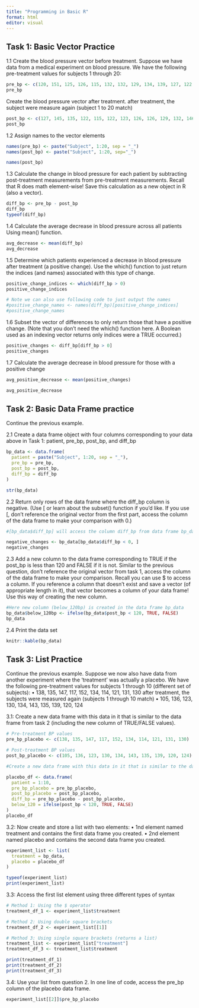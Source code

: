 ```yaml
---
title: "Programming in Basic R"
format: html
editor: visual
---
```


## Task 1: Basic Vector Practice

1.1 Create the blood pressure vector before treatment.
Suppose we have data from a medical experiment on blood pressure. We have the following pre-treatment
values for subjects 1 through 20:

```r
pre_bp <- c(120, 151, 125, 126, 115, 132, 132, 129, 134, 139, 127, 122, 127, 135, 133, 128, 147, 138, 140, 132)
pre_bp
```
Create the blood pressure vector after treatment. after treatment, the subject were measure again (subject 1 to 20 match)

```r

post_bp <- c(127, 145, 135, 122, 115, 122, 123, 126, 126, 129, 132, 146, 120, 114, 121, 120, 128, 120, 133, 115)
post_bp
```
1.2 Assign names to the vector elements

```r
names(pre_bp) <- paste("Subject", 1:20, sep = "_")
names(post_bp) <- paste("Subject", 1:20, sep="_")

names(post_bp)
```

1.3 Calculate the change in blood pressure for each patient by subtracting post-treatment measurements
from pre-treatment measurements. Recall that R does math element-wise! Save this calculation as a
new object in R (also a vector).

```r
diff_bp <- pre_bp - post_bp
diff_bp
typeof(diff_bp)
```
1.4 Calculate the average decrease in blood pressure across all patients Using mean() function.

```r
avg_decrease <- mean(diff_bp)
avg_decrease
```
1.5 Determine which patients experienced a decrease in blood pressure after treatment (a positive change). Use the which() function to just return the indices (and names) associated with this type of change.

```r
positive_change_indices <- which(diff_bp > 0)
positive_change_indices

# Note we can also use following code to just output the names
#positive_change_names <- names(diff_bp)[positive_change_indices]
#positive_change_names

```
1.6 Subset the vector of differences to only return those that have a positive change. (Note that you don’t need the which() function here. A Boolean used as an indexing vector returns only indices were a
TRUE occurred.)

```r
positive_changes <- diff_bp[diff_bp > 0]
positive_changes
```
1.7 Calculate the average decrease in blood pressure for those with a positive change

```r
avg_positive_decrease <- mean(positive_changes)

avg_positive_decrease
```
## Task 2: Basic Data Frame practice

Continue the previous example.

2.1 Create a data frame object with four columns corresponding to your data above in Task 1: patient, pre_bp, post_bp, and diff_bp 

```r
bp_data <- data.frame(
  patient = paste("Subject", 1:20, sep = "_"),
  pre_bp = pre_bp,
  post_bp = post_bp,
  diff_bp = diff_bp
)

str(bp_data)
```


2.2 Return only rows of the data frame where the diff_bp column is negative. (Use [ or learn about the
subset() function if you’d like. If you use [, don’t reference the original vector from the first part,
access the column of the data frame to make your comparison with 0.)

```r
#[bp_data$diff_bp] will access the column diff_bp from data frame bp_data

negative_changes <- bp_data[bp_data$diff_bp < 0, ]
negative_changes
```

2.3 Add a new column to the data frame corresponding to TRUE if the post_bp is less than 120 and FALSE
if it is not. Similar to the previous question, don’t reference the original vector from task 1, access the column of the data frame to make your comparison.
Recall you can use $ to access a column. If you reference a column that doesn’t exist and save a
vector (of appropriate length in it), that vector becomes a column of your data frame! Use this way of
creating the new column.

```r
#Here new column (below_120bp) is created in the data frame bp_data
bp_data$below_120bp <- ifelse(bp_data$post_bp < 120, TRUE, FALSE)
bp_data
```

2.4 Print the data set

```r
knitr::kable(bp_data)
```


## Task 3: List Practice

Continue the previous example. Suppose we now also have data from another experiment where the ‘treatment’ was actually a placebo.
We have the following pre-treatment values for subjects 1 through 10 (different set of subjects):
• 138, 135, 147, 117, 152, 134, 114, 121, 131, 130
after treatment, the subjects were measured again (subjects 1 through 10 match)
• 105, 136, 123, 130, 134, 143, 135, 139, 120, 124

3.1: Create a new data frame with this data in it that is similar to the data frame from task 2  (including the new column of TRUE/FALSE values).
```r
# Pre-treatment BP values
pre_bp_placebo <- c(138, 135, 147, 117, 152, 134, 114, 121, 131, 130)

# Post-treatment BP values
post_bp_placebo <- c(105, 136, 123, 130, 134, 143, 135, 139, 120, 124)

#Create a new data frame with this data in it that is similar to the data frame from task 2 (including the new column of TRUE/FALSE values).

placebo_df <- data.frame(
  patient = 1:10,
  pre_bp_placebo = pre_bp_placebo,
  post_bp_placebo = post_bp_placebo,
  diff_bp = pre_bp_placebo - post_bp_placebo,
  below_120 = ifelse(post_bp < 120, TRUE, FALSE)
)
placebo_df

```

3.2: Now create and store a list with two elements:
• 1nd element named treatment and contains the first data frame you created.
• 2nd element named placebo and contains the second data frame you created.

```r
experiment_list <- list(
  treatment = bp_data,
  placebo = placebo_df
)

typeof(experiment_list)
print(experiment_list)

```

3.3: Access the first list element using three different types of syntax

```r
# Method 1: Using the $ operator
treatment_df_1 <- experiment_list$treatment

# Method 2: Using double square brackets
treatment_df_2 <- experiment_list[[1]]

# Method 3: Using single square brackets (returns a list)
treatment_list <- experiment_list["treatment"]
treatment_df_3 <- treatment_list$treatment

print(treatment_df_1)
print(treatment_df_2)
print(treatment_df_3)


```
3.4: Use your list from question 2. In one line of code, access the pre_bp column of the placebo data
frame.

```r
experiment_list[[2]]$pre_bp_placebo

```



